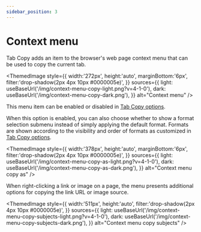 ```yaml
---
sidebar_position: 3
---
```



# Context menu

Tab Copy adds an item to the browser's web page context menu that can be used to copy the current tab.

<ThemedImage
  style={{
    width:'272px',
    height:'auto',
    marginBottom:'6px',
    filter:'drop-shadow(2px 4px 10px #0000005e)',
  }}
  sources={{
    light: useBaseUrl('/img/context-menu-copy-light.png?v=4-1-0'),
    dark: useBaseUrl('/img/context-menu-copy-dark.png'),
  }}
  alt="Context menu"
/>

This menu item can be enabled or disabled in [Tab Copy options](./options.mdx#enable-context-menu).

When this option is enabled, you can also choose whether to show a format selection submenu instead of simply applying the default format. Formats are shown according to the visibility and order of formats as customized in [Tab Copy options](./options.mdx#formats).

<ThemedImage
  style={{
    width:'378px',
    height:'auto',
    marginBottom:'6px',
    filter:'drop-shadow(2px 4px 10px #0000005e)',
  }}
  sources={{
    light: useBaseUrl('/img/context-menu-copy-as-light.png?v=4-1-0'),
    dark: useBaseUrl('/img/context-menu-copy-as-dark.png'),
  }}
  alt="Context menu copy as"
/>

When right-clicking a link or image on a page, the menu presents additional options for copying the link URL or image source.

<ThemedImage
  style={{
    width:'511px',
    height:'auto',
    filter:'drop-shadow(2px 4px 10px #0000005e)',
  }}
  sources={{
    light: useBaseUrl('/img/context-menu-copy-subjects-light.png?v=4-1-0'),
    dark: useBaseUrl('/img/context-menu-copy-subjects-dark.png'),
  }}
  alt="Context menu copy subjects"
/>